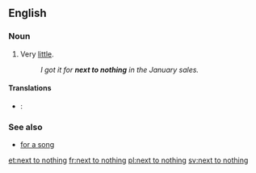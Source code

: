 ==English==

===Noun===
{{infl|en|noun|head=[[next to]] [[nothing]]}}

# {{idiomatic}} Very [[little#Determiner|little]].
#: ''I got it for '''next to nothing''' in the January sales.''

====Translations====
{{trans-top|very little}}
{{trans-mid}}
* {{ttbc|Spanish}}: {{t-|es|de balde}}
{{trans-bottom}}

===See also===
* [[for a song]]

[[et:next to nothing]]
[[fr:next to nothing]]
[[pl:next to nothing]]
[[sv:next to nothing]]